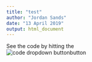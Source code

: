 ```yaml
---
title: "test"
author: "Jordan Sands"
date: "13 April 2019"
output: html_document
---
```


See the code by hitting the <div style="height:1px;">![code dropdown button](code_pic.png)button </div>